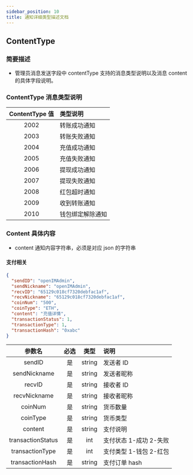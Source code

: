 ```yaml
---
sidebar_position: 10
title: 通知详细类型描述文档
---
```


## ContentType

### **简要描述**

- 管理员消息发送字段中 contentType 支持的消息类型说明以及消息 content 的具体字段说明。

### **ContentType 消息类型说明**

| ContentType 值 | 类型说明     |
| :------------: | :----------- |
|      2002      | 转账成功通知 |
|      2003      | 转账失败通知 |
|      2004      | 充值成功通知 |
|      2005      | 充值失败通知 |
|      2006      | 提现成功通知 |
|      2007      | 提现失败通知 |
|      2008      | 红包超时通知 |
|      2009      | 收到转账通知 |
|      2010      | 钱包绑定解除通知 |

### **Content 具体内容**

- content 通知内容字符串，必须是对应 json 的字符串

#### **支付相关**

```json
{
  "sendID": "openIMAdmin",
  "sendNickname": "openIMAdmin",
  "recvID": "65129c018cf7320debfac1af",
  "recvNickname": "65129c018cf7320debfac1af",
  "coinNum": "500",
  "coinType": "ETH",
  "content": "充值详情",
  "transactionStatus": 1,
  "transactionType": 1,
  "transactionHash": "0xabc"
}
```

|      参数名       | 必选 |  类型  | 说明                   |
| :---------------: | :--: | :----: | :--------------------- |
|      sendID       |  是  | string | 发送者 ID              |
|   sendNickname    |  是  | string | 发送者昵称             |
|      recvID       |  是  | string | 接收者 ID              |
|   recvNickname    |  是  | string | 接收者昵称             |
|      coinNum      |  是  | string | 货币数量               |
|     coinType      |  是  | string | 货币类型               |
|      content      |  是  | string | 支付说明               |
| transactionStatus |  是  |  int   | 支付状态 1-成功 2-失败 |
|  transactionType  |  是  |  int   | 支付类型 1-钱包 2-红包 |
|  transactionHash  |  是  | string | 支付订单 hash          |
